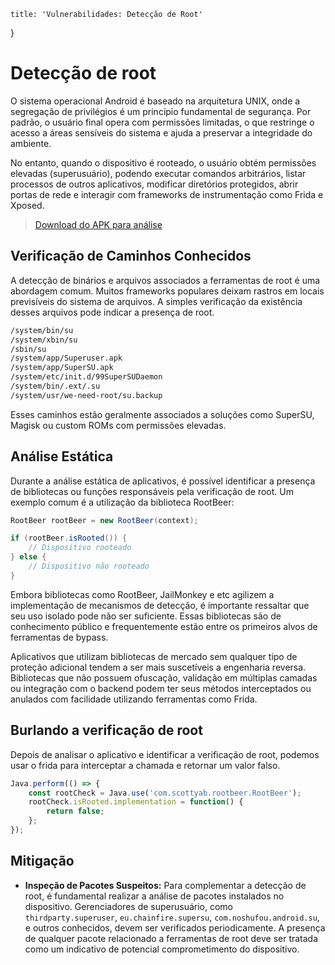 
    title: 'Vulnerabilidades: Detecção de Root'
}

# Detecção de root
O sistema operacional Android é baseado na arquitetura UNIX, onde a segregação de privilégios é um princípio fundamental de segurança. Por padrão, o usuário final opera com permissões limitadas, o que restringe o acesso a áreas sensíveis do sistema e ajuda a preservar a integridade do ambiente. 

No entanto, quando o dispositivo é rooteado, o usuário obtém permissões elevadas (superusuário), podendo executar comandos arbitrários, listar processos de outros aplicativos, modificar diretórios protegidos, abrir portas de rede e interagir com frameworks de instrumentação como Frida e Xposed.

> [Download do APK para análise](https://github.com)

## Verificação de Caminhos Conhecidos
A detecção de binários e arquivos associados a ferramentas de root é uma abordagem comum. Muitos frameworks populares deixam rastros em locais previsíveis do sistema de arquivos. A simples verificação da existência desses arquivos pode indicar a presença de root.

```bash filename="Terminal"
/system/bin/su
/system/xbin/su
/sbin/su
/system/app/Superuser.apk
/system/app/SuperSU.apk
/system/etc/init.d/99SuperSUDaemon
/system/bin/.ext/.su
/system/usr/we-need-root/su.backup
```

Esses caminhos estão geralmente associados a soluções como SuperSU, Magisk ou custom ROMs com permissões elevadas.

## Análise Estática
Durante a análise estática de aplicativos, é possível identificar a presença de bibliotecas ou funções responsáveis pela verificação de root. Um exemplo comum é a utilização da biblioteca RootBeer:

```java showLineNumbers filename="RootBeer.java"
RootBeer rootBeer = new RootBeer(context);

if (rootBeer.isRooted()) {
    // Dispositivo rooteado
} else {
    // Dispositivo não rooteado
}
```

Embora bibliotecas como RootBeer, JailMonkey e etc agilizem a implementação de mecanismos de detecção, é importante ressaltar que seu uso isolado pode não ser suficiente. Essas bibliotecas são de conhecimento público e frequentemente estão entre os primeiros alvos de ferramentas de bypass.

Aplicativos que utilizam bibliotecas de mercado sem qualquer tipo de proteção adicional tendem a ser mais suscetíveis a engenharia reversa. Bibliotecas que não possuem ofuscação, validação em múltiplas camadas ou integração com o backend podem ter seus métodos interceptados ou anulados com facilidade utilizando ferramentas como Frida.

## Burlando a verificação de root
Depois de analisar o aplicativo e identificar a verificação de root, podemos usar o frida para interceptar a chamada e retornar um valor falso.

```javascript showLineNumbers {4} filename="bypass_root.js"
Java.perform(() => {
    const rootCheck = Java.use('com.scottyab.rootbeer.RootBeer');
    rootCheck.isRooted.implementation = function() {
        return false;
    };
});
```

## Mitigação
- **Inspeção de Pacotes Suspeitos:** Para complementar a detecção de root, é fundamental realizar a análise de pacotes instalados no dispositivo. Gerenciadores de superusuário, como `thirdparty.superuser`, `eu.chainfire.supersu`, `com.noshufou.android.su`, e outros conhecidos, devem ser verificados periodicamente. A presença de qualquer pacote relacionado a ferramentas de root deve ser tratada como um indicativo de potencial comprometimento do dispositivo.
